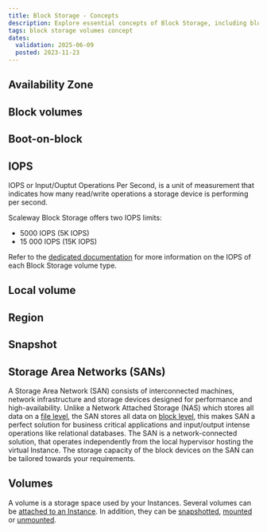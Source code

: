 ```yaml
---
title: Block Storage - Concepts
description: Explore essential concepts of Block Storage, including block devices, IOPS, SANs, local volumes, and their roles in enhancing storage performance and reliability.
tags: block storage volumes concept
dates:
  validation: 2025-06-09
  posted: 2023-11-23
---
```



## Availability Zone

<AvailabilityZone />

## Block volumes

<BlockVolumes />

## Boot-on-block

<StorageBootOnBlock />

## IOPS

IOPS or Input/Ouptut Operations Per Second, is a unit of measurement that indicates how many read/write operations a storage device is performing per second.

Scaleway Block Storage offers two IOPS limits:

- 5000 IOPS (5K IOPS)
- 15 000 IOPS (15K IOPS)

Refer to the [dedicated documentation](/block-storage/reference-content/differences-between-5kiops-volumes/) for more information on the IOPS of each Block Storage volume type.

## Local volume

<LocalVolumes />

## Region

<Region />

## Snapshot

<BlockSnapshot />

## Storage Area Networks (SANs)

A Storage Area Network (SAN) consists of interconnected machines, network infrastructure and storage devices designed for performance and high-availability. Unlike a Network Attached Storage (NAS) which stores all data on a [file level](https://www.scaleway.com/en/blog/understanding-the-different-types-of-storage/#what-is-file-storage), the SAN stores all data on [block level](https://www.scaleway.com/en/blog/understanding-the-different-types-of-storage/#what-is-block-storage), this makes SAN a perfect solution for business critical applications and input/output intense operations like relational databases. The SAN is a network-connected solution, that operates independently from the local hypervisor hosting the virtual Instance. The storage capacity of the block devices on the SAN can be tailored towards your requirements.

## Volumes

A volume is a storage space used by your Instances. Several volumes can be [attached to an Instance](/block-storage/how-to/attach-a-volume/). In addition, they can be [snapshotted](/block-storage/how-to/create-a-snapshot/), [mounted](/block-storage/api-cli/managing-a-volume/#mounting-and-using-a-block-storage-volume) or [unmounted](/block-storage/api-cli/unmounting-a-volume/).